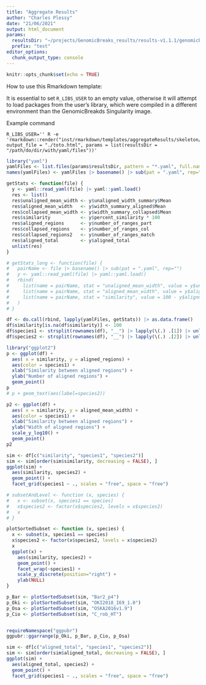 ```yaml
---
title: "Aggregate Results"
author: "Charles Plessy"
date: "21/06/2021"
output: html_document
params:
  resultsDir: "~/projects/GenomicBreaks_results/results-v1.1.1/genomicbreaks/"
  prefix: "test"
editor_options: 
  chunk_output_type: console
---
```


```r
knitr::opts_chunk$set(echo = TRUE)
```

How to use this Rmarkdown template:

It is essential to set `R_LIBS_USER` to an empty value, otherwise it will
attempt to load packages from the user's library, which were compiled in a
different environment than the GenomicBreakds Singularity image.

Example command

```
R_LIBS_USER='' R -e 'rmarkdown::render("inst/rmarkdown/templates/aggregateResults/skeleton/skeleton.Rmd", output_file = "./toto.html", params = list(resultsDir = "/path/do/dir/with/yaml/files"))'
```

```r
library("yaml")
yamlFiles <- list.files(params$resultsDir, pattern = "*.yaml", full.names = TRUE)
names(yamlFiles) <- yamlFiles |> basename() |> sub(pat = ".yaml", rep="")

getStats <- function(file) {
  y <- yaml::read_yaml(file) |> yaml::yaml.load()
  res <- list()
  res$unaligned_mean_width <- y$unaligned_width_summary$Mean
  res$aligned_mean_width   <- y$width_summary_aligned$Mean
  res$collapsed_mean_width <- y$width_summary_collapsed$Mean
  res$similarity           <- y$percent_similarity * 100
  res$aligned_regions      <- y$number_of_ranges_part
  res$collapsed_regions    <- y$number_of_ranges_col
  res$collapsed_regions2   <- y$number_of_ranges_match
  res$aligned_total        <- y$aligned_total
  unlist(res)
}

# getStats_long <- function(file) {
#   pairName <- file |> basename() |> sub(pat = ".yaml", rep="")
#   y <- yaml::read_yaml(file) |> yaml::yaml.load()
#   rbind(
#     list(name = pairName, stat = "unaligned_mean_width", value = y$unaligned_width_summary$Mean),
#     list(name = pairName, stat = "aligned_mean_width", value = y$aligned_width_summary$Mean),
#     list(name = pairName, stat = "similarity", value = 100 - y$alignment_summary$percent_mismatch)
#   )
# }

df <- do.call(rbind, lapply(yamlFiles, getStats)) |> as.data.frame()
df$similarity[is.na(df$similarity)] <- 100
df$species1 <- strsplit(rownames(df), "__") |> lapply(\(.) .[1]) |> unlist()
df$species2 <- strsplit(rownames(df), "__") |> lapply(\(.) .[2]) |> unlist()
```

```r
library("ggplot2")
p <- ggplot(df) +
  aes( x = similarity, y = aligned_regions) +
  aes(color = species1) +
  xlab("Similarity between aligned regions") +
  ylab("Number of aligned regions") +
  geom_point()
p
# p + geom_text(aes(label=species2))

p2 <- ggplot(df) +
  aes( x = similarity, y = aligned_mean_width) +
  aes(color = species1) +
  xlab("Similarity between aligned regions") +
  ylab("Width of aligned regions") +
  scale_y_log10() +
  geom_point()
p2
```

```r
sim <- df[c("similarity", "species1", "species2")]
sim <- sim[order(sim$similarity, decreasing = FALSE), ]
ggplot(sim) +
  aes(similarity, species2) +
  geom_point() +
  facet_grid(species1 ~ ., scales = "free", space = "free")

# subsetAndLevel <- function (x, species) {
#   x <- subset(x, species1 == species)
#   x$species2 <- factor(x$species2, levels = x$species2)
#   x
# }

plotSortedSubset <- function (x, species) {
  x <- subset(x, species1 == species)
  x$species2 <- factor(x$species2, levels = x$species2)
  x
  ggplot(x) +
    aes(similarity, species2) +
    geom_point() +
    facet_wrap(~species1) +
    scale_y_discrete(position="right") +
    ylab(NULL)
}

p_Bar <- plotSortedSubset(sim, "Bar2_p4")
p_Oki <- plotSortedSubset(sim, "OKI2018_I69_1.0")
p_Osa <- plotSortedSubset(sim, "OSKA2016v1.9")
p_Cio <- plotSortedSubset(sim, "C_rob_HT")


requireNamespace("ggpubr")
ggpubr::ggarrange(p_Oki, p_Bar, p_Cio, p_Osa)

```


```r
sim <- df[c("aligned_total", "species1", "species2")]
sim <- sim[order(sim$aligned_total, decreasing = FALSE), ]
ggplot(sim) +
  aes(aligned_total, species2) +
  geom_point() +
  facet_grid(species1 ~ ., scales = "free", space = "free")
```
